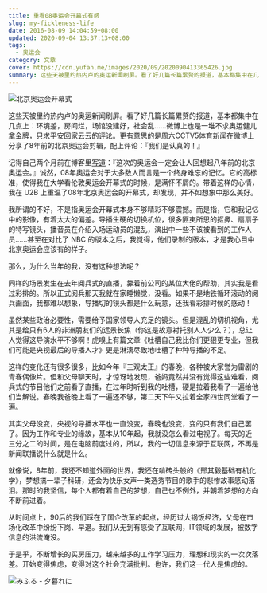 ```yaml
---
title: 重看08奥运会开幕式有感
slug: my-fickleness-life
date: 2016-08-09 14:04:59+08:00
updated: 2020-09-04 13:37:13+08:00
tags:
  - 奥运会
category: 文章
cover: https://cdn.yufan.me/images/2020/09/2020090413365426.jpg
summary: 这些天被里约热内卢的奥运新闻刷屏。看了好几篇长篇累赘的报道，基本都集中在几点上：环境差，房间烂，场馆没建好，社会乱……
---
```


![北京奥运会开幕式](https://cdn.yufan.me/images/2020/09/2020090413160041.jpg)

这些天被里约热内卢的奥运新闻刷屏。看了好几篇长篇累赘的报道，基本都集中在几点上：环境差，房间烂，场馆没建好，社会乱……微博上也是一堆不求奥运健儿拿金牌，只求平安回家云云的评论。更有意思的是周六CCTV5体育新闻在微博上分享了8年前的北京奥运会剪辑，配上评论：『我们是认真的！』

记得自己两个月前在博客里[写道](/posts/primary-school-student/)：『这次的奥运会一定会让人回想起八年前的北京奥运会。』诚然，08年奥运会对于大多数人而言是一个终身难忘的记忆。它的高标准，使得我在大学看伦敦奥运会开幕式的时候，是满怀不屑的。带着这样的心情，我在 U2B 上重温了08年北京奥运会的开幕式，却发现，并不如想象中那么美好。

我所谓的不好，不是指奥运会开幕式本身不够精彩不够震撼。而是指，它和我记忆中的影像，有着太大的偏差。导播生硬的切换机位，很多匪夷所思的抠鼻、扇扇子的特写镜头，播音员在介绍入场运动员的混乱，演出中一些不该被看到的工作人员……甚至在对比了 NBC 的版本之后，我觉得，他们录制的版本，才是我心目中北京奥运会应该有的样子。

那么，为什么当年的我，没有这种想法呢？

同样的场景发生在去年阅兵式的直播，靠着前公司的某位大佬的帮助，其实我是看过彩排的。所以正式阅兵那天我就在家睡懒觉，没看。如果不是地铁循环滚动的阅兵画面，我都难以想象，导播切的镜头都是什么玩意，还我看彩排时候的感动！

虽然某些政治必要性，需要给予国家领导人充足的镜头。但是混乱的切机视角，尤其是给只有6人的非洲朋友们的远景长焦（你这是故意衬托别人人少么？），总让人觉得这导演水平不够啊！虎嗅上有篇文章《吐槽自己我比你们更狠更专业，但我们可能是央视最后的导播人才》更是淋漓尽致地吐槽了种种导播的不足。

这样的变化还有很多很多，比如今年『三观太正』的春晚，各种被大家誉为雷剧的青春偶像片。但和父母聊天时，才惊讶地发现，爸妈竟然并没有觉得这些难看，阅兵式的节目他们之前看了直播，在过年时听到我的吐槽，硬是拉着我看了一遍给他们当解说。春晚我爸晚上看了一遍还不够，第二天下午又拉着全家四世同堂看了一遍。

其实父母没变，央视的导播水平也一直没变，春晚也没变，变的只有我们自己罢了。因为工作和专业的缘故，基本从10年起，我就没怎么看过电视了。每天的近三分之二的时间，是在电脑前度过的，所以，我的一切信息来源于互联网，不再是新闻联播说什么就是什么。

就像说，8年前，我还不知道外面的世界，我还在啃砖头般的《邢其毅基础有机化学》，梦想搞一辈子科研，还会为快乐女声一类选秀节目的歌手的悲惨故事感动落泪。那时的我坚信，每个人都有着自己的梦想，自己也不例外，并朝着梦想的方向不断前进着。

从时间点上，90后的我们踩在了国企改革的起点，经历过大锅饭经济，父母在市场化改革中纷纷下岗、早退。我们从无到有感受了互联网，IT领域的发展，被数字信息的洪流淹没。

于是乎，不断增长的买房压力，越来越多的工作学习压力，理想和现实的一次次落差。开始变得焦虑，变得对这个社会充满批判。也许，我们这一代人是焦虑的。

![みふる - 夕暮れに](https://cdn.yufan.me/images/2020/09/2020090413182340.jpg)
